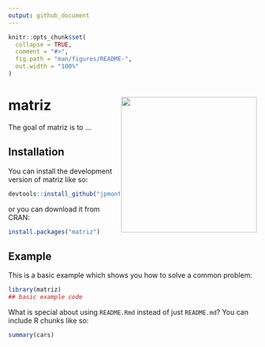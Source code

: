 ```yaml
---
output: github_document
---
```


<!-- README.md is generated from README.Rmd. Please edit that file -->

```r
knitr::opts_chunk$set(
  collapse = TRUE,
  comment = "#>",
  fig.path = "man/figures/README-",
  out.width = "100%"
)
```

# matriz <img src="man/figures/logo.png" align="right" height="275" alt="" />


<!-- badges: start -->
<!-- badges: end -->

The goal of matriz is to ...

## Installation

You can install the development version of matriz like so:

``` r
devtools::install_github("jpmonteagudo28/matriz)
```
or you can download it from CRAN:

```r
install.packages("matriz")
```

## Example

This is a basic example which shows you how to solve a common problem:

```r
library(matriz)
## basic example code
```

What is special about using `README.Rmd` instead of just `README.md`? You can include R chunks like so:

```r
summary(cars)
```

